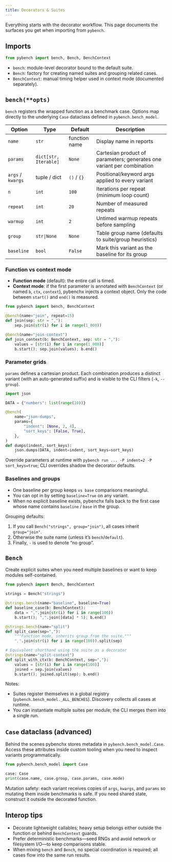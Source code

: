 ```yaml
---
title: Decorators & Suites
---
```


Everything starts with the decorator workflow. This page documents the surfaces you get when importing from `pybench`.

## Imports

```python
from pybench import bench, Bench, BenchContext
```

- `bench`: module-level decorator bound to the default suite.
- `Bench`: factory for creating named suites and grouping related cases.
- `BenchContext`: manual timing helper used in context mode (documented separately).

## `bench(**opts)`

`bench` registers the wrapped function as a benchmark case. Options map directly to the underlying `Case` dataclass defined in `pybench.bench_model`.

| Option | Type | Default | Description |
| --- | --- | --- | --- |
| `name` | `str` | function name | Display name in reports |
| `params` | `dict[str, Iterable]` | `None` | Cartesian product of parameters; generates one variant per combination |
| `args` / `kwargs` | tuple / dict | `()` / `{}` | Positional/keyword args applied to every variant |
| `n` | `int` | `100` | Iterations per repeat (minimum loop count) |
| `repeat` | `int` | `20` | Number of measured repeats |
| `warmup` | `int` | `2` | Untimed warmup repeats before sampling |
| `group` | `str\|None` | `None` | Table group name (defaults to suite/group heuristics) |
| `baseline` | `bool` | `False` | Mark this variant as the baseline for its group |

### Function vs context mode

- **Function mode** (default): the entire call is timed.
- **Context mode**: if the first parameter is annotated with `BenchContext` (or named `b`, `ctx`, `context`), pybenchx injects a context object. Only the code between `start()` and `end()` is measured.

```python
from pybench import bench, BenchContext

@bench(name="join", repeat=15)
def join(sep: str = ","):
    sep.join(str(i) for i in range(1_000))

@bench(name="join-context")
def join_context(b: BenchContext, sep: str = ","):
    values = [str(i) for i in range(1_000)]
    b.start(); sep.join(values); b.end()
```

### Parameter grids

`params` defines a cartesian product. Each combination produces a distinct variant (with an auto-generated suffix) and is visible to the CLI filters (`-k`, `--group`).

```python
import json

DATA = {"numbers": list(range(10))}

@bench(
    name="json-dumps",
    params={
        "indent": [None, 2, 4],
        "sort_keys": [False, True],
    },
)
def dumps(indent, sort_keys):
    json.dumps(DATA, indent=indent, sort_keys=sort_keys)
```

Override parameters at runtime with `pybench run ... -P indent=2 -P sort_keys=true`; CLI overrides shadow the decorator defaults.

### Baselines and groups

- One baseline per group keeps `vs base` comparisons meaningful.
- You can opt in by setting `baseline=True` on any variant.
- When no explicit baseline exists, pybenchx falls back to the first case whose name contains `baseline` / `base` in the group.

Grouping defaults:

1. If you call `Bench("strings", group="join")`, all cases inherit `group="join"`.
2. Otherwise the suite name (unless it’s `bench`/`default`).
3. Finally, `-` is used to denote “no group”.

## `Bench`

Create explicit suites when you need multiple baselines or want to keep modules self-contained.

```python
from pybench import Bench, BenchContext

strings = Bench("strings")

@strings.bench(name="baseline", baseline=True)
def baseline_case(b: BenchContext):
    data = ",".join(str(i) for i in range(100))
    b.start(); ",".join([data] * 5); b.end()

@strings.bench(name="split")
def split_case(sep=","):
    """Function mode, inherits group from the suite."""
    ",".join(str(i) for i in range(100)).split(sep)

# Equivalent shorthand using the suite as a decorator
@strings(name="split-context")
def split_with_ctx(b: BenchContext, sep=","):
    values = [str(i) for i in range(100)]
    joined = sep.join(values)
    b.start(); joined.split(sep); b.end()
```

Notes:

- Suites register themselves in a global registry (`pybench.bench_model._ALL_BENCHES`). Discovery collects all cases at runtime.
- You can instantiate multiple suites per module; the CLI merges them into a single run.

## `Case` dataclass (advanced)

Behind the scenes pybenchx stores metadata in `pybench.bench_model.Case`. Access these attributes inside custom tooling when you need to inspect variants programmatically.

```python
from pybench.bench_model import Case

case: Case
print(case.name, case.group, case.params, case.mode)
```

Mutation safety: each variant receives copies of `args`, `kwargs`, and `params` so mutating them inside benchmarks is safe. If you need shared state, construct it outside the decorated function.

## Interop tips

- Decorate lightweight callables; heavy setup belongs either outside the function or behind `BenchContext` guards.
- Prefer deterministic benchmarks—seed RNGs and avoid network or filesystem I/O—to keep comparisons stable.
- When mixing `bench` and `Bench`, no special coordination is required; all cases flow into the same run results.
